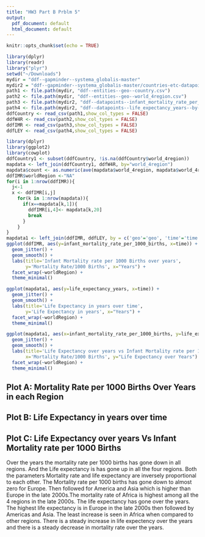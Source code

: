```yaml
---
title: "HW3 Part B Prblm 5"
output:
  pdf_document: default
  html_document: default
---
```


```r
knitr::opts_chunk$set(echo = TRUE)
```


```r
library(dplyr)
library(readr)
library("plyr")
setwd("~/Downloads")
mydir = "ddf--gapminder--systema_globalis-master"
mydir2 = "ddf--gapminder--systema_globalis-master/countries-etc-datapoints"
path1 <- file.path(mydir, "ddf--entities--geo--country.csv")
path2 <- file.path(mydir, "ddf--entities--geo--world_4region.csv")
path3 <- file.path(mydir2, "ddf--datapoints--infant_mortality_rate_per_1000_births--by--geo--time.csv")
path4 <- file.path(mydir2, "ddf--datapoints--life_expectancy_years--by--geo--time.csv")
ddfCountry <- read_csv(path1,show_col_types = FALSE)
ddfW4R <- read_csv(path2,show_col_types = FALSE)
ddfIMR <- read_csv(path3,show_col_types = FALSE)
ddfLEY <- read_csv(path4,show_col_types = FALSE)
```

```r
library(dplyr)
library(ggplot2)
library(cowplot)
ddfCountry1 <- subset(ddfCountry, !is.na(ddfCountry$world_4region))
mapdata <- left_join(ddfCountry1, ddfW4R, by="world_4region")
mapdata$count <- as.numeric(ave(mapdata$world_4region, mapdata$world_4region, FUN = length))
ddfIMR$worldRegion <-"NA"
for(i in 1:nrow(ddfIMR)){
  j<-1
  x <- ddfIMR[i,j]
    for(k in 1:nrow(mapdata)){
      if(x==mapdata[k,1]){
        ddfIMR[i,4]<- mapdata[k,20]
        break
      }
    }
}
mapdata1 <- left_join(ddfIMR, ddfLEY, by = c('geo'='geo', 'time'='time'))
ggplot(ddfIMR, aes(y=infant_mortality_rate_per_1000_births, x=time)) +
  geom_jitter() +
  geom_smooth() +
  labs(title='Infant Mortality rate per 1000 Births over years',
       y='Mortality Rate/1000 Births', x="Years") +
  facet_wrap(~worldRegion) +
  theme_minimal()

ggplot(mapdata1, aes(y=life_expectancy_years, x=time)) +
  geom_jitter() +
  geom_smooth() +
  labs(title='Life Expectancy in years over time',
       y='Life Expectancy in years', x="Years") +
  facet_wrap(~worldRegion) +
  theme_minimal()

ggplot(mapdata1, aes(x=infant_mortality_rate_per_1000_births, y=life_expectancy_years)) +
  geom_jitter() +
  geom_smooth() +
  labs(title='Life Expectancy over years vs Infant Mortality rate per 1000 Births',
       x='Mortality Rate/1000 Births', y="Life Expectancy over Years") +
  facet_wrap(~worldRegion) +
  theme_minimal()
```

## Plot A: Mortality Rate per 1000 Births Over Years in each Region
## Plot B: Life Expectancy in years over time
## Plot C: Life Expectancy over years Vs Infant Mortality rate per 1000 Births

Over the years the mortality rate per 1000 births has gone down in all regions. And the Life expectancy is has gone up in all the four regions. Both the parameters Mortality rate and life expectancy are inversely proportional to each other. 
The Mortality rate per 1000 births has gone down to almost zero for Europe. Then followed for America and Asia which is higher than Europe in the late 2000s.The mortality rate of Africa is highest among all the 4 regions in the late 2000s.
The life expectancy has gone over the years. The highest life expectancy is in Europe in the late 2000s then followed by Americas and Asia. The least increase is seen in Africa when compared to other regions.
There is a steady increase in life expectency over the years and there is a steady decrease in mortality rate over the years.